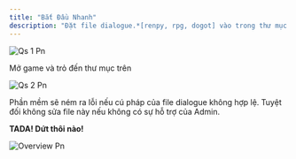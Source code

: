 ```yaml
---
title: "Bắt Đầu Nhanh"
description: "Đặt file dialogue.*[renpy, rpg, dogot] vào trong thư mục chứa game, cùng cấp với file .exe"
---
```


![Qs 1 Pn](/images/qs_1.png)

Mở game và trỏ đến thư mục trên

![Qs 2 Pn](/images/qs_2.png)

<Warning>
  Phần mềm sẽ ném ra lỗi nếu cú pháp của file dialogue không hợp lệ. Tuyệt đối không sửa file này nếu không có sự hỗ trợ của Admin.
</Warning>

**TADA\! Dứt thôi nào\!**

![Overview Pn](/images/overview.png)
